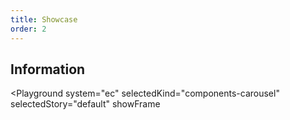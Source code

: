 ```yaml
---
title: Showcase
order: 2
---
```



## Information

<Playground
  system="ec"
  selectedKind="components-carousel"
  selectedStory="default"
  showFrame
>
  <Html markup={carousel} />
</Playground>
